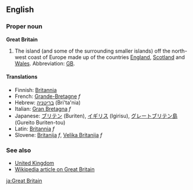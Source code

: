 ==English==
===Proper noun===
'''Great Britain'''

#The island (and some of the surrounding smaller islands) off the north-west coast of Europe made up of the countries [[England]], [[Scotland]] and [[Wales]].  Abbreviation: [[GB]].

====Translations====
*Finnish: [[Britannia#Finnish|Britannia]]
*French: [[Grande-Bretagne]] ''f''
*Hebrew: [[בריטניה]] (Bri'ta'nia)
*Italian: [[Gran Bretagna]] ''f''
*Japanese: [[ブリテン]] (Buriten), [[イギリス]] (Igirisu), [[グレートブリテン島]] (Gureito Buriten-tou)<!--is "Igirisu" England? If so, this should be deleted.-->
*Latin: [[Britannia]] ''f''
*Slovene: [[Britanija]] ''f'', [[Velika Britanija]] ''f''

===See also===
*[[United Kingdom]]
*[[w:Great Britain|Wikipedia article on Great Britain]]
[[ja:Great Britain]]